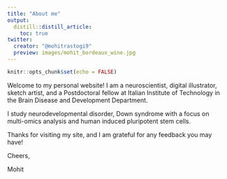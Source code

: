 ```yaml
---
title: "About me"
output:
  distill::distill_article:
    toc: true
twitter:
  creator: "@mohitrastogi9"
  preview: images/mohit_bordeaux_wine.jpg
---
```


```r
knitr::opts_chunk$set(echo = FALSE)
```

Welcome to my personal website! I am a neuroscientist, digital illustrator, sketch artist, and a Postdoctoral fellow at Italian Institute of Technology in the Brain Disease and Development Department. 

I study neurodevelopmental disorder, Down syndrome with a focus on multi-omics analysis and human induced pluripotent stem cells. 

Thanks for visiting my site, and I am grateful for any feedback you may have!

Cheers,

Mohit

